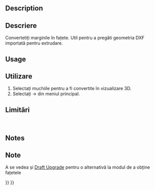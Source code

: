 <languages/>

{{Docnav
|[[OpenSCAD_IncreaseToleranceFeature|Increase Tolerance Feature]]
|[[OpenSCAD_ExpandPlacements|Expand Placements]]
|[[OpenSCAD_Workbench|OpenSCAD]]
|IconL=OpenSCAD_IncreaseToleranceFeature.svg
|IconR=OpenSCAD_ExpandPlacements.svg
|IconC=Workbench_OpenSCAD.svg
}}

<div class="mw-translate-fuzzy">
{{GuiCommand|Name=OpenSCAD Edgestofaces|MenuLocation=OpenSCAD → EdgesToFaces‏‎||Workbenches=[[OpenSCAD Workbench|OpenSCAD]]|Shortcut=none|SeeAlso=---}}
</div>

==Description== 

<div class="mw-translate-fuzzy">
==Descriere==
Convertetiți marginile în fațete. Util pentru a pregăti geometria DXF importată pentru extrudare.
</div>

==Usage== 

<div class="mw-translate-fuzzy">
==Utilizare==
#Selectați muchiile pentru a fi convertite în vizualizare 3D.
#Selectați {{KEY| OpenSCAD}}  →  {{KEY|[[Image:OpenSCAD_Edgestofaces.png|32px]] Convert Edges to Faces}}  din meniul principal.
</div>

<div class="mw-translate-fuzzy">
==Limitări==
<br />
</div>

==Notes== 

<div class="mw-translate-fuzzy">
==Note==
A se vedea și [[Draft Upgrade]] pentru o alternativă la modul de a obține fațetele
</div>


{{Docnav
|[[OpenSCAD_IncreaseToleranceFeature|Increase Tolerance Feature]]
|[[OpenSCAD_ExpandPlacements|Expand Placements]]
|[[OpenSCAD_Workbench|OpenSCAD]]
|IconL=OpenSCAD_IncreaseToleranceFeature.svg
|IconR=OpenSCAD_ExpandPlacements.svg
|IconC=Workbench_OpenSCAD.svg
}}

{{OpenSCAD_Tools_navi{{#translation:}}}}
{{Userdocnavi{{#translation:}}}}